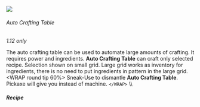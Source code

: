 ![](/mods/techreborn/electronic_crafting_table.png)


###### Auto Crafting Table

*1.12 only*

The auto crafting table can be used to automate large amounts of
crafting. It requires power and ingredients. **Auto Crafting Table**
can craft only selected recipe. Selection shown on small grid. Large
grid works as inventory for ingredients, there is no need to put
ingredients in pattern in the large grid. \<WRAP round tip 60%\>
Sneak-Use <Mcitem id="techreborn:wrench"/> to
dismantle **Auto Crafting Table**. Pickaxe will give you
<Mcitem id="techreborn:machine_block"/> instead of
machine. `</WRAP>` \\\\

##### Recipe
